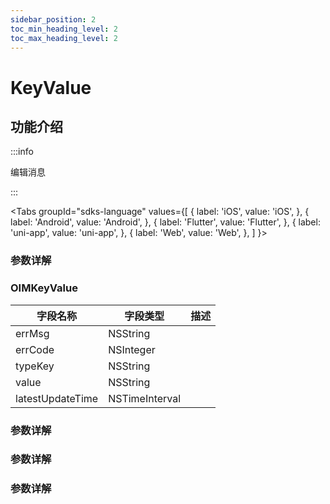 ```yaml
---
sidebar_position: 2
toc_min_heading_level: 2
toc_max_heading_level: 2
---
```


# KeyValue

## 功能介绍

:::info

编辑消息

:::

<Tabs
groupId="sdks-language"
values={[
{ label: 'iOS', value: 'iOS', },
{ label: 'Android', value: 'Android', },
{ label: 'Flutter', value: 'Flutter', },
{ label: 'uni-app', value: 'uni-app', },
{ label: 'Web', value: 'Web', },
]
}>

<TabItem value="Flutter">

### 参数详解

</TabItem>

<TabItem value="iOS">

### OIMKeyValue

| 字段名称         | 字段类型       | 描述 |
| ---------------- | -------------- | ---- |
| errMsg           | NSString       |      |
| errCode          | NSInteger      |      |
| typeKey          | NSString       |      |
| value            | NSString       |      |
| latestUpdateTime | NSTimeInterval |      |

</TabItem>

<TabItem value="Android">

### 参数详解

</TabItem>

<TabItem value="Web">

### 参数详解

</TabItem>

<TabItem value="uni-app">

### 参数详解

</TabItem>

</Tabs>

